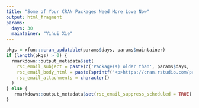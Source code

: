 ```yaml
---
title: "Some of Your CRAN Packages Need More Love Now"
output: html_fragment
params:
  days: 30
  maintainer: "Yihui Xie"
---
```


```r
pkgs = xfun:::cran_updatable(params$days, params$maintainer)
if (length(pkgs) > 0) {
  rmarkdown::output_metadata$set(
    rsc_email_subject = paste(c('Package(s) older than', params$days, 'days:', pkgs), collapse = ' '),
    rsc_email_body_html = paste(sprintf('<p>https://cran.rstudio.com/package=%s</p>', pkgs), collapse = '\n'),
    rsc_email_attachments = character()
  )
} else {
   rmarkdown::output_metadata$set(rsc_email_suppress_scheduled = TRUE)
}
```
